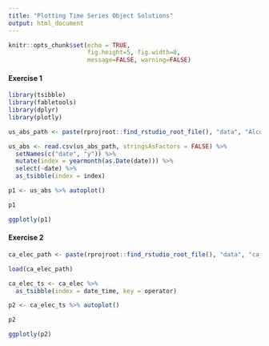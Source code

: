 ```yaml
---
title: "Plotting Time Series Object Solutions"
output: html_document
---
```


```r
knitr::opts_chunk$set(echo = TRUE, 
                      fig.height=5, fig.width=8, 
                      message=FALSE, warning=FALSE)
```

#### Exercise 1

```r
library(tsibble)
library(fabletools)
library(dplyr)
library(plotly)

us_abs_path <- paste(rprojroot::find_rstudio_root_file(), "data", "Alcoholic Beverages Sales.csv", sep = "/")

us_abs <- read.csv(us_abs_path, stringsAsFactors = FALSE) %>%
  setNames(c("date", "y")) %>%
  mutate(index = yearmonth(as.Date(date))) %>%
  select(-date) %>%
  as_tsibble(index = index)

p1 <- us_abs %>% autoplot()

p1

ggplotly(p1)
```

#### Exercise 2

```r
ca_elec_path <- paste(rprojroot::find_rstudio_root_file(), "data", "ca_elec.rda", sep = "/")

load(ca_elec_path)

ca_elec_ts <- ca_elec %>%
  as_tsibble(index = date_time, key = operator)

p2 <- ca_elec_ts %>% autoplot()

p2

ggplotly(p2)
```

